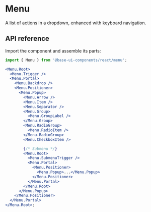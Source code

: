 # Menu

<Subtitle>A list of actions in a dropdown, enhanced with keyboard navigation.</Subtitle>
<Meta
  name="description"
  content="A high-quality, unstyled React menu component that displays list of actions in a dropdown, enhanced with keyboard navigation."
/>

<Demo path="./demos/hero" />

## API reference

Import the component and assemble its parts:

```jsx title="Anatomy"
import { Menu } from '@base-ui-components/react/menu';

<Menu.Root>
  <Menu.Trigger />
  <Menu.Portal>
    <Menu.Backdrop />
    <Menu.Positioner>
      <Menu.Popup>
        <Menu.Arrow />
        <Menu.Item />
        <Menu.Separator />
        <Menu.Group>
          <Menu.GroupLabel />
        </Menu.Group>
        <Menu.RadioGroup>
          <Menu.RadioItem />
        </Menu.RadioGroup>
        <Menu.CheckboxItem />

        {/* Submenu */}
        <Menu.Root>
          <Menu.SubmenuTrigger />
          <Menu.Portal>
            <Menu.Positioner>
              <Menu.Popup>...</Menu.Popup>
            </Menu.Positioner>
          </Menu.Portal>
        </Menu.Root>
      </Menu.Popup>
    </Menu.Positioner>
  </Menu.Portal>
</Menu.Root>;
```

<Reference
  component="Menu"
  parts="Root, Trigger, Portal, Positioner, Popup, Arrow, Item,  Group, GroupLabel, RadioGroup, RadioItem, RadioItemIndicator, CheckboxItem, CheckboxItemIndicator, SubmenuTrigger, Separator"
/>
